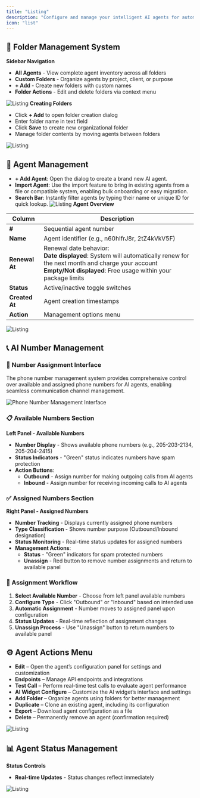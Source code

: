 ```yaml
---
title: "Listing"
description: "Configure and manage your intelligent AI agents for automated customer interactions"
icon: "list"
---
```


## 📁 Folder Management System

**Sidebar Navigation**
- **All Agents** - View complete agent inventory across all folders
- **Custom Folders** - Organize agents by project, client, or purpose
- **+ Add** - Create new folders with custom names
- **Folder Actions** - Edit and delete folders via context menu


![Listing](/images/ai/AI-agent/listing/folder.png)
**Creating Folders**
- Click **+ Add** to open folder creation dialog
- Enter folder name in text field
- Click **Save** to create new organizational folder
- Manage folder contents by moving agents between folders

![Listing](/images/ai/AI-agent/listing/adds.png)
## 🤖 Agent Management

- **+ Add Agent**: Open the dialog to create a brand new AI agent.
- **Import Agent**: Use the import feature to bring in existing agents from a file or compatible system, enabling bulk onboarding or easy migration.
- **Search Bar**: Instantly filter agents by typing their name or unique ID for quick lookup.
![Listing](/images/ai/AI-agent/listing/headers.png)
**Agent Overview**

| Column | Description |
|--------|-------------|
| **#** | Sequential agent number |
| **Name** | Agent identifier (e.g., n60hIfrJ8r, 2tZ4kVkV5F) |
| **Renewal At** | Renewal date behavior:<br/>**Date displayed**: System will automatically renew for the next month and charge your account<br/>**Empty/Not displayed**: Free usage within your package limits |
| **Status** | Active/inactive toggle switches |
| **Created At** | Agent creation timestamps |
| **Action** | Management options menu |

![Listing](/images/ai/AI-agent/listing/overviews.png)
## 📞 AI Number Management 

### 🔧 Number Assignment Interface
The phone number management system provides comprehensive control over available and assigned phone numbers for AI agents, enabling seamless communication channel management.

![Phone Number Management Interface](/images/ai/AI-agent/listing/number-management.png)

### 📋 Available Numbers Section
**Left Panel - Available Numbers**
- **Number Display** - Shows available phone numbers (e.g., 205-203-2134, 205-204-2415)
- **Status Indicators** - "Green" status indicates numbers have spam protection
- **Action Buttons**:
  - **Outbound** - Assign number for making outgoing calls from AI agents
  - **Inbound** - Assign number for receiving incoming calls to AI agents

### ✅ Assigned Numbers Section  

**Right Panel - Assigned Numbers**
- **Number Tracking** - Displays currently assigned phone numbers
- **Type Classification** - Shows number purpose (Outbound/Inbound designation)
- **Status Monitoring** - Real-time status updates for assigned numbers
- **Management Actions**:
  - **Status** - "Green" indicators for spam protected numbers
  - **Unassign** - Red button to remove number assignments and return to available panel

### 🔄 Assignment Workflow
1. **Select Available Number** - Choose from left panel available numbers
2. **Configure Type** - Click "Outbound" or "Inbound" based on intended use
3. **Automatic Assignment** - Number moves to assigned panel upon configuration
4. **Status Updates** - Real-time reflection of assignment changes
5. **Unassign Process** - Use "Unassign" button to return numbers to available panel



## ⚙️ Agent Actions Menu
- **Edit** – Open the agent’s configuration panel for settings and customization
- **Endpoints** – Manage API endpoints and integrations
- **Test Call** – Perform real-time test calls to evaluate agent performance
- **AI Widget Configure** – Customize the AI widget’s interface and settings
- **Add Folder** – Organize agents using folders for better management
- **Duplicate** – Clone an existing agent, including its configuration
- **Export** – Download agent configuration as a file
- **Delete** – Permanently remove an agent (confirmation required)

![Listing](/images/ai/AI-agent/listing/edits.png)

## 📊 Agent Status Management
**Status Controls**
- **Real-time Updates** - Status changes reflect immediately

![Listing](/images/ai/AI-agent/listing/statuss.png)

 

